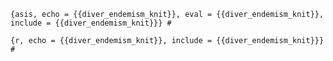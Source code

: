 ```{asis, echo = {{diver_endemism_knit}}, eval = {{diver_endemism_knit}}, include = {{diver_endemism_knit}}}
#
```

```{r, echo = {{diver_endemism_knit}}, include = {{diver_endemism_knit}}}
#
```

